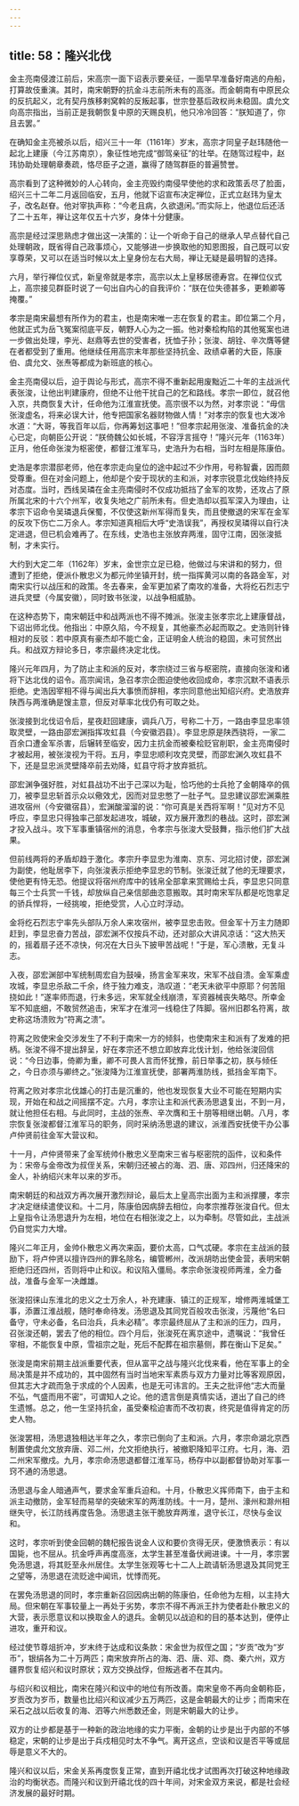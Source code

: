 ```yaml
---
---
---
```

title: 58：隆兴北伐
---



金主亮南侵渡江前后，宋高宗一面下诏表示要亲征，一面早早准备好南逃的舟船，打算故伎重演。其时，南宋朝野的抗金斗志前所未有的高涨。而金朝南有中原民众的反抗起义，北有契丹族移剌窝斡的反叛起事，世宗登基后政权尚未稳固。虞允文向高宗指出，当前正是我朝恢复中原的天赐良机，他只冷冷回答：“朕知道了，你且去罢。”

在确知金主亮被杀以后，绍兴三十一年（1161年）岁末，高宗才同皇子赵玮随他一起北上建康（今江苏南京），象征性地完成“御驾亲征”的壮举。在随驾过程中，赵玮协助处理朝章奏疏，恪尽臣子之道，赢得了随驾群臣的普遍赞誉。

高宗看到了这种微妙的人心转向，金主亮毁约南侵早使他的求和政策丢尽了脸面，绍兴三十二年二月返回临安，五月，他就下诏宣布决定禅位，正式立赵玮为皇太子，改名赵眘。他对宰执声称：“今老且病，久欲退闲。”而实际上，他退位后还活了二十五年，禅让这年仅五十六岁，身体十分健康。

高宗是经过深思熟虑才做出这一决策的：让一个听命于自己的继承人早点替代自己处理朝政，既省得自己政事烦心，又能够进一步换取他的知恩图报，自己既可以安享尊荣，又可以在适当时候以太上皇身份左右大局，禅让无疑是最明智的选择。

六月，举行禅位仪式，新皇帝就是孝宗，高宗以太上皇移居德寿宫。在禅位仪式上，高宗接见群臣时说了一句出自内心的自我评价：“朕在位失德甚多，更赖卿等掩覆。”

孝宗是南宋最想有所作为的君主，也是南宋唯一志在恢复的君主。即位第二个月，他就正式为岳飞冤案彻底平反，朝野人心为之一振。他对秦桧构陷的其他冤案也进一步做出处理，李光、赵鼎等去世的受害者，抚恤子孙；张浚、胡铨、辛次膺等健在者都受到了重用。他继续任用高宗末年那些坚持抗金、政绩卓著的大臣，陈康伯、虞允文、张焘等都成为新班底的核心。

金主亮南侵以后，迫于舆论与形式，高宗不得不重新起用废黜近二十年的主战派代表张浚，让他出判建康府，但绝不让他干扰自己的乞和路线。孝宗一即位，就召他入京，共商恢复大计，任命他为江淮宣抚使。高宗很不以为然，对孝宗说：“毋信张浚虚名，将来必误大计，他专把国家名器财物做人情！”对孝宗的恢复也大泼冷水道：“大哥，等我百年以后，你再筹划这事吧！”但孝宗起用张浚、准备抗金的决心已定，向朝臣公开说：“朕倚魏公如长城，不容浮言摇夺！”隆兴元年（1163年）正月，他任命张浚为枢密使，都督江淮军马，史浩升为右相，当时左相是陈康伯。

史浩是孝宗潜邸老师，他在孝宗走向皇位的途中起过不少作用，号称智囊，因而颇受尊重。但在对金问题上，他却是个安于现状的主和派，对孝宗锐意北伐始终持反对态度。当时，西线吴璘在金主亮南侵时不仅成功抵挡了金军的攻势，还攻占了原所属北宋的十六个州军，收复失地之广前所未有。但史浩却以孤军深入为理由，让孝宗下诏命令吴璘退兵保蜀，不仅使这新州军得而复失，而且使撤退的宋军在金军的反攻下伤亡二万余人。孝宗知道真相后大呼“史浩误我”，再授权吴璘得以自行决定进退，但已机会难再了。在东线，史浩也主张放弃两淮，固守江南，因张浚抵制，才未实行。

大约到大定二年（1162年）岁末，金世宗立足已稳，他做过与宋讲和的努力，但遭到了拒绝，便派仆散忠义为都元帅坐镇开封，统一指挥黄河以南的各路金军，对南宋实行以战压和的政策。冬去春来，金军更加紧了南攻的准备，大将纥石烈志宁进兵灵壁（今属安徽），同时致书张浚，以战争相威胁。

在这种态势下，南宋朝廷中和战两派也不得不摊派。张浚主张孝宗北上建康督战，下诏出师北伐。他指出：中原久陷，今不规复，其他豪杰必起而取之。史浩则针锋相对的反驳：若中原真有豪杰却不能亡金，正证明金人统治的稳固，未可贸然出兵。和战双方辩论多日，孝宗最终决定北伐。

隆兴元年四月，为了防止主和派的反对，孝宗绕过三省与枢密院，直接向张浚和诸将下达北伐的诏令。高宗闻讯，急召孝宗企图迫使他收回成命，孝宗沉默不语表示拒绝。史浩因宰相不得与闻出兵大事愤而辞相，孝宗同意他出知绍兴府。史浩放弃陕西与两淮确是馊主意，但反对草率北伐仍有可取之处。

张浚接到北伐诏令后，星夜赶回建康，调兵八万，号称二十万，一路由李显忠率领取灵壁，一路由邵宏渊指挥攻虹县（今安徽泗县）。李显忠原是陕西骁将，一家二百余口遭金军杀害，后辗转至临安，因力主抗金而被秦桧贬官削职，金主亮南侵时才被起用，被张浚视为干将。五月，李显忠顺利攻克灵壁，而邵宏渊久攻虹县不下，还是显忠派灵壁降卒前去劝降，虹县守将才放弃抵抗。

邵宏渊争强好胜，对虹县战功不出于己深以为耻，恰巧他的士兵抢了金朝降卒的佩刀，被李显忠斩首示众以儆效尤，因而对显忠憋了一肚子气。显忠建议邵宏渊乘胜进攻宿州（今安徽宿县），宏渊酸溜溜的说：“你可真是关西将军啊！”见对方不见呼应，李显忠只得独率己部发起进攻，城破，双方展开激烈的巷战。这时，邵宏渊才投入战斗。攻下军事重镇宿州的消息，令孝宗与张浚大受鼓舞，指示他们扩大战果。

但前线两将的矛盾却趋于激化。孝宗升李显忠为淮南、京东、河北招讨使，邵宏渊为副使，他耻居李下，向张浚表示拒绝李显忠的节制。张浚迁就了他的无理要求，使他更有恃无恐。他提议将宿州府库中的钱帛全部拿来赏赐给士兵，李显忠只同意每三个士兵赏一千钱，却放纵自己亲信部曲恣意搬取。其时南宋军队都是吃饱拿足的骄兵悍将，一经挑唆，拒绝受赏，人心立时浮动。

金将纥石烈志宁率先头部队万余人来攻宿州，被李显忠击败。但金军十万主力随即赶到，李显忠奋力苦战，邵宏渊不仅按兵不动，还对部众大讲风凉话：“这大热天的，摇着扇子还不凉快，何况在大日头下披甲苦战呢！”于是，军心溃散，无复斗志。

入夜，邵宏渊部中军统制周宏自为鼓噪，扬言金军来攻，宋军不战自溃。金军乘虚攻城，李显忠杀敌二千余，终于独力难支，浩叹道：“老天未欲平中原耶？何苦阻挠如此！”遂率师而退，行未多远，宋军就全线崩溃，军资器械丧失略尽。所幸金军不知底细，不敢贸然追击，宋军才在淮河一线稳住了阵脚。宿州旧郡名符离，故史称这场溃败为“符离之溃”。

符离之败使宋金交涉发生了不利于南宋一方的倾斜，也使南宋主和派有了发难的把柄。张浚不得不提出辞呈，好在孝宗还不想立即放弃北伐计划，他给张浚回信说：“今日边事，倚卿为重，卿不可畏人言而怀犹豫，前日举事之初，朕与倾任之，今日亦须与卿终之。”张浚降为江淮宣抚使，部署两淮防线，抵挡金军南下。

符离之败对孝宗北伐雄心的打击是沉重的，他也发现恢复大业不可能在短期内实现，开始在和战之间摇摆不定。六月，孝宗让主和派代表汤思退复出，不到一月，就让他担任右相。与此同时，主战的张焘、辛次膺和王十朋等相继出朝。八月，孝宗恢复张浚都督江淮军马的职务，同时采纳汤思退的建议，派淮西安抚使干办公事卢仲贤前往金军大营议和。

十一月，卢仲贤带来了金军统帅仆散忠义至南宋三省与枢密院的函件，议和条件为：宋帝与金帝改为叔侄关系，宋朝归还被占的海、泗、唐、邓四州，归还降宋的金人，补纳绍兴末年以来的岁币。

南宋朝廷的和战双方再次展开激烈辩论，最后太上皇高宗出面为主和派撑腰，孝宗才决定继续遣使议和。十二月，陈康伯因病辞去相位，向孝宗推荐张浚自代。但太上皇指令让汤思退升为左相，地位在右相张浚之上，以为牵制。尽管如此，主战派仍自觉实力大增。

隆兴二年正月，金帅仆散忠义再次来函，要价太高，口气忒硬。孝宗在主战派的鼓励下，将卢仲贤以擅许四州的罪名除名，编管郴州，改派胡昉出使金营，表明宋朝拒绝归还四州，否则将中止和议。和议陷入僵局。孝宗命张浚视师两淮，全力备战，准备与金军一决雌雄。

张浚招徕山东淮北的忠义之士万余人，补充建康、镇江的正规军，增修两淮城堡工事，添置江淮战舰，随时奉命待发。汤思退及其同党百般攻击张浚，污蔑他“名曰备守，守未必备，名曰治兵，兵未必精”。孝宗最终屈从了主和派的压力，四月，召张浚还朝，罢去了他的相位。四个月后，张浚死在离京途中，遗嘱说：“我曾任宰相，不能恢复中原，雪祖宗之耻，死后不配葬在祖宗墓侧，葬在衡山下足矣。”

张浚是南宋前期主战派重要代表，但从富平之战与隆兴北伐来看，他在军事上的全局决策是并不成功的，其中固然有当时当地宋军素质与双方力量对比等客观原因，但其志大才疏而急于求成的个人因素，也是无可讳言的。王夫之批评他“志大而量不弘，气盛而用不密”，可谓知人之论。他的遗言倒是真情实话，道出了自己的终生遗憾。总之，他一生坚持抗金，虽受秦桧迫害而不改初衷，终究是值得肯定的历史人物。

张浚罢相，汤思退独相达半年之久，孝宗已倒向了主和派。六月，孝宗命湖北京西制置使虞允文放弃唐、邓二州，允文拒绝执行，被撤职降知平江府。七月，海、泗二州宋军撤戍。九月，孝宗命汤思退都督江淮军马，杨存中以副都督协助对军事一窍不通的汤思退。

汤思退与金人暗通声气，要求金军重兵迫和。十月，仆散忠义挥师南下，由于主和派主动撤防，金军轻而易举的突破宋军的两淮防线。十一月，楚州、濠州和滁州相继失守，长江防线再度告急。汤思退主张干脆放弃两淮，退守长江，尽快与金议和。

这时，孝宗听到使金回朝的魏杞报告说金人议和要价贪得无厌，便激愤表示：有以国毙，也不屈从。抗金呼声再度高涨，太学生甚至准备伏阙进谏。十一月，孝宗罢免汤思退，将其贬至永州居住。太学生张观等七十二人上疏请斩汤思退及其同党王之望等，汤思退在流贬途中闻讯，忧悸而死。

在罢免汤思退的同时，孝宗重新召回因病出朝的陈康伯，任命他为左相，以主持大局。但宋朝在军事较量上一再处于劣势，孝宗不得不再派王抃为使者赴仆散忠义的大营，表示愿意议和以换取金人的退兵。金朝见以战迫和的目的基本达到，便停止进攻，重开和议。

经过使节尊俎折冲，岁末终于达成和议条款：宋金世为叔侄之国；“岁贡”改为“岁币”，银绢各为二十万两匹；南宋放弃所占的海、泗、唐、邓、商、秦六州，双方疆界恢复绍兴和议时原状；双方交换战俘，但叛逃者不在其内。

与绍兴和议相比，南宋在隆兴和议中的地位有所改善。南宋皇帝不再向金朝称臣，岁贡改为岁币，数量也比绍兴和议减少五万两匹，这是金朝最大的让步；而南宋在采石之战以后收复的海、泗等六州悉数还金，则是宋朝最大的让步。

双方的让步都是基于一种新的政治地缘的实力平衡，金朝的让步是出于内部的不够稳定，宋朝的让步是出于兵戍相见时太不争气。离开这点，空谈和议是否平等或屈辱是意义不大的。

隆兴和议以后，宋金关系再度恢复正常，直到开禧北伐才试图再次打破这种地缘政治的均衡状态。而隆兴和议到开禧北伐的四十年间，对宋金双方来说，都是社会经济发展的最好时期。
